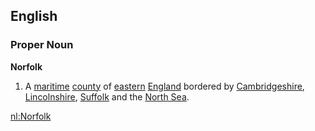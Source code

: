 ==English==
===Proper Noun===
'''Norfolk'''
{{wikipedia}}
# A [[maritime]] [[county]] of [[eastern]] [[England]] bordered by [[Cambridgeshire]], [[Lincolnshire]], [[Suffolk]] and the [[North Sea]].

[[nl:Norfolk]]